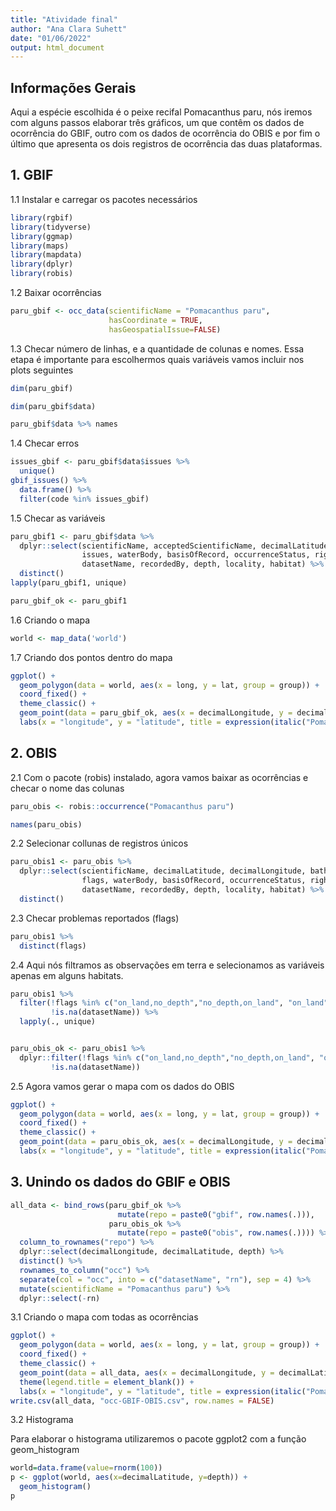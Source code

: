```yaml
---
title: "Atividade final"
author: "Ana Clara Suhett"
date: "01/06/2022"
output: html_document
---
```


## Informações Gerais 

Aqui a espécie escolhida é o peixe recifal Pomacanthus paru, nós iremos com alguns passos elaborar três gráficos, um que contêm os dados de ocorrência do GBIF, outro com os dados de ocorrência do OBIS e por fim o último que apresenta os dois registros de ocorrência das duas plataformas. 

## 1. GBIF

1.1 Instalar e carregar os pacotes necessários 

```r
library(rgbif)
library(tidyverse)
library(ggmap)
library(maps)
library(mapdata)
library(dplyr)
library(robis)
```

1.2 Baixar ocorrências 

```r
paru_gbif <- occ_data(scientificName = "Pomacanthus paru", 
                      hasCoordinate = TRUE,
                      hasGeospatialIssue=FALSE)
```

1.3 Checar número de linhas, e a quantidade de colunas e nomes. Essa etapa é importante para escolhermos quais variáveis vamos incluir nos plots seguintes

``` r
dim(paru_gbif)

dim(paru_gbif$data)

paru_gbif$data %>% names
```

1.4 Checar erros

``` r
issues_gbif <- paru_gbif$data$issues %>%
  unique()
gbif_issues() %>%
  data.frame() %>% 
  filter(code %in% issues_gbif) 
```


1.5 Checar as variáveis

``` r
paru_gbif1 <- paru_gbif$data %>%
  dplyr::select(scientificName, acceptedScientificName, decimalLatitude, decimalLongitude,
                issues, waterBody, basisOfRecord, occurrenceStatus, rightsHolder, 
                datasetName, recordedBy, depth, locality, habitat) %>% 
  distinct()
lapply(paru_gbif1, unique)
```

``` r
paru_gbif_ok <- paru_gbif1
```
1.6 Criando o mapa 

``` r

world <- map_data('world')

```

1.7 Criando dos pontos dentro do mapa 

``` r
ggplot() +
  geom_polygon(data = world, aes(x = long, y = lat, group = group)) +
  coord_fixed() +
  theme_classic() +
  geom_point(data = paru_gbif_ok, aes(x = decimalLongitude, y = decimalLatitude), color = "light blue") +
  labs(x = "longitude", y = "latitude", title = expression(italic("Pomacanthus paru")))
```

## 2. OBIS

2.1 Com o pacote (robis) instalado, agora vamos baixar as ocorrências e checar o nome das colunas 

```r
paru_obis <- robis::occurrence("Pomacanthus paru")

names(paru_obis)

```

2.2 Selecionar collunas de registros únicos 

``` r
paru_obis1 <- paru_obis %>% 
  dplyr::select(scientificName, decimalLatitude, decimalLongitude, bathymetry,
                flags, waterBody, basisOfRecord, occurrenceStatus, rightsHolder, 
                datasetName, recordedBy, depth, locality, habitat) %>% 
  distinct()
```

2.3 Checar problemas reportados (flags)


``` r
paru_obis1 %>% 
  distinct(flags)
```


2.4 Aqui nós filtramos as observações em terra e selecionamos as variáveis apenas em alguns habitats. 

``` r

paru_obis1 %>% 
  filter(!flags %in% c("on_land,no_depth","no_depth,on_land", "on_land", "on_land,depth_exceeds_bath", "depth_exceeds_bath,on_land"),
         !is.na(datasetName)) %>% 
  lapply(., unique)


paru_obis_ok <- paru_obis1 %>% 
  dplyr::filter(!flags %in% c("on_land,no_depth","no_depth,on_land", "on_land", "on_land,depth_exceeds_bath", "depth_exceeds_bath,on_land"),
         !is.na(datasetName))
```


2.5 Agora vamos gerar o mapa com os dados do OBIS


``` r
ggplot() +
  geom_polygon(data = world, aes(x = long, y = lat, group = group)) +
  coord_fixed() +
  theme_classic() +
  geom_point(data = paru_obis_ok, aes(x = decimalLongitude, y = decimalLatitude, color = waterBody)) +
  labs(x = "longitude", y = "latitude", title = expression(italic("Pomacanthus paru")))
```


## 3. Unindo os dados do GBIF e OBIS 

``` r
all_data <- bind_rows(paru_gbif_ok %>% 
                        mutate(repo = paste0("gbif", row.names(.))), 
                      paru_obis_ok %>% 
                        mutate(repo = paste0("obis", row.names(.)))) %>%
  column_to_rownames("repo") %>% 
  dplyr::select(decimalLongitude, decimalLatitude, depth) %>% 
  distinct() %>% 
  rownames_to_column("occ") %>% 
  separate(col = "occ", into = c("datasetName", "rn"), sep = 4) %>%
  mutate(scientificName = "Pomacanthus paru") %>% 
  dplyr::select(-rn)
```

3.1 Criando o mapa com todas as ocorrências 

``` r
ggplot() +
  geom_polygon(data = world, aes(x = long, y = lat, group = group)) +
  coord_fixed() +
  theme_classic() +
  geom_point(data = all_data, aes(x = decimalLongitude, y = decimalLatitude, color = datasetName)) +
  theme(legend.title = element_blank()) +
  labs(x = "longitude", y = "latitude", title = expression(italic("Pomacanthus paru")))
write.csv(all_data, "occ-GBIF-OBIS.csv", row.names = FALSE)
```


3.2 Histograma 

Para elaborar o histograma utilizaremos o pacote ggplot2 com a função geom_histogram

``` r

world=data.frame(value=rnorm(100))
p <- ggplot(world, aes(x=decimalLatitude, y=depth)) + 
  geom_histogram()
p
```


